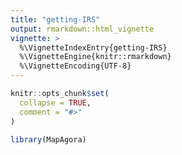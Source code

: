 ```yaml
---
title: "getting-IRS"
output: rmarkdown::html_vignette
vignette: >
  %\VignetteIndexEntry{getting-IRS}
  %\VignetteEngine{knitr::rmarkdown}
  %\VignetteEncoding{UTF-8}
---
```


```r
knitr::opts_chunk$set(
  collapse = TRUE,
  comment = "#>"
)
```

```r
library(MapAgora)
```
